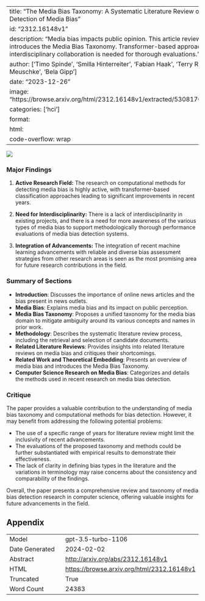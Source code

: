 
---
title: "The Media Bias Taxonomy: A Systematic Literature Review on the Forms and Automated Detection of Media Bias"
id: "2312.16148v1"
description: "Media bias impacts public opinion. This article reviews research on detecting bias and introduces the Media Bias Taxonomy. Transformer-based approaches show promise, but interdisciplinary collaboration is needed for thorough evaluations."
author: ['Timo Spinde', 'Smilla Hinterreiter', 'Fabian Haak', 'Terry Ruas', 'Helge Giese', 'Norman Meuschke', 'Bela Gipp']
date: "2023-12-26"
image: "https://browse.arxiv.org/html/2312.16148v1/extracted/5308176/figures/CrawlTaxonomyV2.png"
categories: ['hci']
format:
  html:
    code-overflow: wrap
---

![](https://browse.arxiv.org/html/2312.16148v1/extracted/5308176/figures/CrawlTaxonomyV2.png)

### Major Findings

1. **Active Research Field:** The research on computational methods for detecting media bias is highly active, with transformer-based classification approaches leading to significant improvements in recent years.

2. **Need for Interdisciplinarity:** There is a lack of interdisciplinarity in existing projects, and there is a need for more awareness of the various types of media bias to support methodologically thorough performance evaluations of media bias detection systems.

3. **Integration of Advancements:** The integration of recent machine learning advancements with reliable and diverse bias assessment strategies from other research areas is seen as the most promising area for future research contributions in the field.

### Summary of Sections

- **Introduction**: Discusses the importance of online news articles and the bias present in news outlets.
- **Media Bias**: Explains media bias and its impact on public perception.
- **Media Bias Taxonomy**: Proposes a unified taxonomy for the media bias domain to mitigate ambiguity around its various concepts and names in prior work.
- **Methodology**: Describes the systematic literature review process, including the retrieval and selection of candidate documents.
- **Related Literature Reviews**: Provides insights into related literature reviews on media bias and critiques their shortcomings.
- **Related Work and Theoretical Embedding**: Presents an overview of media bias and introduces the Media Bias Taxonomy.
- **Computer Science Research on Media Bias**: Categorizes and details the methods used in recent research on media bias detection.

### Critique

The paper provides a valuable contribution to the understanding of media bias taxonomy and computational methods for bias detection. However, it may benefit from addressing the following potential problems:

- The use of a specific range of years for literature review might limit the inclusivity of recent advancements.
- The evaluations of the proposed taxonomy and methods could be further substantiated with empirical results to demonstrate their effectiveness.
- The lack of clarity in defining bias types in the literature and the variations in terminology may raise concerns about the consistency and comparability of the findings.

Overall, the paper presents a comprehensive review and taxonomy of media bias detection research in computer science, offering valuable insights for future advancements in the field.

## Appendix

|          |          |
|----------|----------|
| Model     | gpt-3.5-turbo-1106       |
| Date Generated     | 2024-02-02       |
| Abstract | [http://arxiv.org/abs/2312.16148v1](http://arxiv.org/abs/2312.16148v1)        |
| HTML     | [https://browse.arxiv.org/html/2312.16148v1](https://browse.arxiv.org/html/2312.16148v1)       |
| Truncated       | True       |
| Word Count       | 24383       |